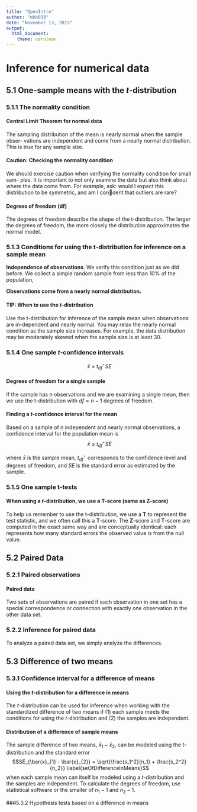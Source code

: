 ```yaml
---
title: "OpenIntro"
author: "mbh038"
date: "November 13, 2015"
output:
  html_document:
    theme: cerulean
---
```


# Inference for numerical data

## 5.1 One-sample means with the _t_-distribution

### 5.1.1 The normality condition

#### Central Limit Theorem for normal data
The sampling distribution of the mean is nearly normal when the sample obser-
vations are independent and come from a nearly normal distribution. This is true
for any sample size.

#### Caution: Checking the normality condition
We should exercise caution when verifying the normality condition for small sam-
ples. It is important to not only examine the data but also think about where
the data come from. For example, ask: would I expect this distribution to be
symmetric, and am I condent that outliers are rare?

#### Degrees of freedom (df)
The degrees of freedom describe the shape of the t-distribution. The larger the
degrees of freedom, the more closely the distribution approximates the normal
model.

### 5.1.3 Conditions for using the t-distribution for inference on a sample mean
__Independence of observations__. We verify this condition just as we did before. We collect a simple random sample from less than 10% of the population,

__Observations come from a nearly normal distribution.__

#### TIP: When to use the _t_-distribution
Use the t-distribution for inference of the sample mean when observations are in-dependent and nearly normal. You may relax the nearly normal condition as the
sample size increases. For example, the data distribution may be moderately skewed when the sample size is at least 30.

### 5.1.4 One sample _t_-confidence intervals
$$\bar{x} \ \pm\  t^{\star}_{df}SE$$

#### Degrees of freedom for a single sample
If the sample has $n$ observations and we are examining a single mean, then we use the t-distribution with $df = n - 1$ degrees of freedom.

#### Finding a _t_-confidence interval for the mean
Based on a sample of n independent and nearly normal observations, a confidence
interval for the population mean is
$$\bar{x} \ \pm\  t^{\star}_{df}SE$$

where $\bar{x}$ is the sample mean, $t^{\star}_{df}$ corresponds to the confidence level and degrees of freedom, and $SE$ is the standard error as estimated by the sample.

### 5.1.5 One sample t-tests
#### When using a _t_-distribution, we use a __T__-score (same as __Z__-score)
To help us remember to use the t-distribution, we use a __T__ to represent the test statistic, and we often call this a __T__-score. The __Z__-score and __T__-score are computed in the exact same way and are conceptually identical: each represents how many standard errors the observed value is from the null value.

## 5.2 Paired Data

### 5.2.1 Paired observations

#### Paired data
Two sets of observations are paired if each observation in one set has a special
correspondence or connection with exactly one observation in the other data set.

### 5.2.2 Inference for paired data
To analyze a paired data set, we simply analyze the differences.

## 5.3 Difference of two means
### 5.3.1 Confidence interval for a difference of means
#### Using the _t_-distribution for a difference in means
The _t_-distribution can be used for inference when working with the standardized difference of two means if (1) each sample meets the conditions for using the _t_-distribution and (2) the samples are independent.

#### Distribution of a difference of sample means
The sample difference of two means, $\bar{x}_1 - \bar{x}_2$, can be modeled using the $t$-distribution and the standard error
$$SE_{\bar{x}_{1} - \bar{x}_{2}} = \sqrt{\frac{s_1^2}{n_1} + \frac{s_2^2}{n_2}}
\label{seOfDifferenceInMeans}$$
when each sample mean can itself be modeled using a $t$-distribution and the samples are independent. To calculate the degrees of freedom, use statistical software or the smaller of $n_1 - 1$ and $n_2 - 1$.

###5.3.2 Hypothesis tests based on a difference in means
